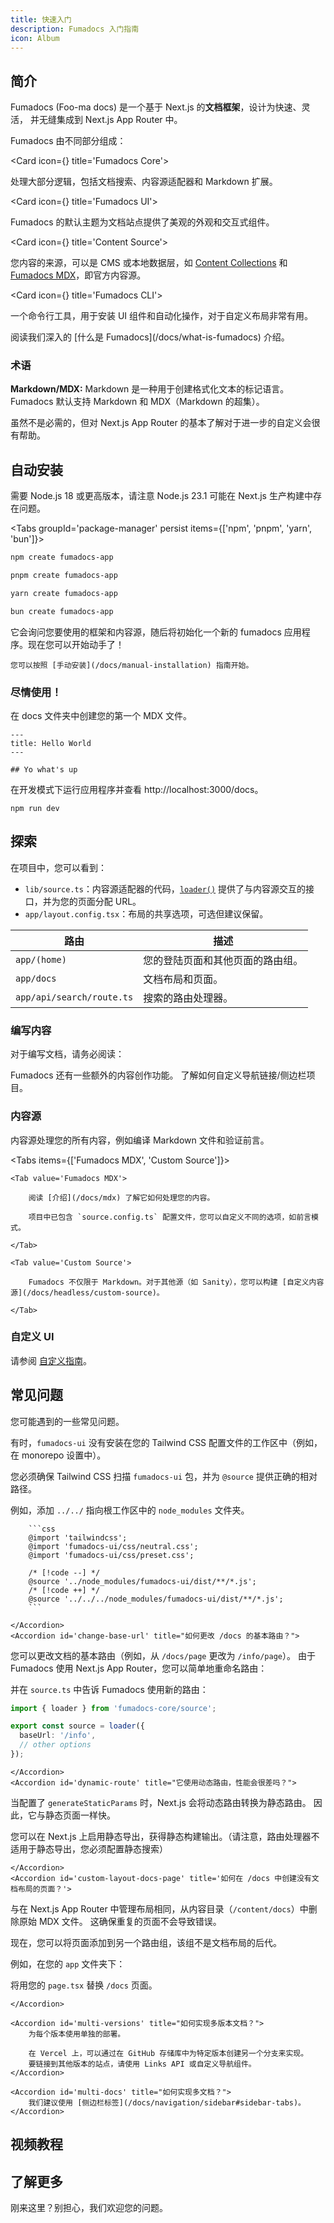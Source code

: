 ```yaml
---
title: 快速入门
description: Fumadocs 入门指南
icon: Album
---
```


## 简介

Fumadocs <span className='text-fd-muted-foreground text-sm'>(Foo-ma docs)</span> 是一个基于 Next.js 的**文档框架**，设计为快速、灵活，
并无缝集成到 Next.js App Router 中。

Fumadocs 由不同部分组成：

<Cards>

<Card icon={<CpuIcon className="text-purple-300" />} title='Fumadocs Core'>

处理大部分逻辑，包括文档搜索、内容源适配器和 Markdown 扩展。

</Card>

<Card icon={<PanelsTopLeft className="text-blue-300" />} title='Fumadocs UI'>

Fumadocs 的默认主题为文档站点提供了美观的外观和交互式组件。

</Card>

<Card icon={<Database />} title='Content Source'>

您内容的来源，可以是 CMS 或本地数据层，如 [Content Collections](https://www.content-collections.dev) 和 [Fumadocs MDX](/docs/mdx)，即官方内容源。

</Card>

<Card icon={<Terminal />} title='Fumadocs CLI'>

一个命令行工具，用于安装 UI 组件和自动化操作，对于自定义布局非常有用。

</Card>

</Cards>

<Callout title="想了解更多？">
  阅读我们深入的 [什么是 Fumadocs](/docs/what-is-fumadocs) 介绍。
</Callout>

### 术语

**Markdown/MDX:** Markdown 是一种用于创建格式化文本的标记语言。Fumadocs 默认支持 Markdown 和 MDX（Markdown 的超集）。

虽然不是必需的，但对 Next.js App Router 的基本了解对于进一步的自定义会很有帮助。

## 自动安装

需要 Node.js 18 或更高版本，请注意 Node.js 23.1 可能在 Next.js 生产构建中存在问题。

<Tabs groupId='package-manager' persist items={['npm', 'pnpm', 'yarn', 'bun']}>

```bash tab="npm"
npm create fumadocs-app
```

```bash tab="pnpm"
pnpm create fumadocs-app
```

```bash tab="yarn"
yarn create fumadocs-app
```

```bash tab="bun"
bun create fumadocs-app
```

</Tabs>

它会询问您要使用的框架和内容源，随后将初始化一个新的 fumadocs 应用程序。现在您可以开始动手了！

<Callout title='从现有代码库开始？'>

    您可以按照 [手动安装](/docs/manual-installation) 指南开始。

</Callout>

### 尽情使用！

在 docs 文件夹中创建您的第一个 MDX 文件。

```mdx title="content/docs/index.mdx"
---
title: Hello World
---

## Yo what's up
```

在开发模式下运行应用程序并查看 http://localhost:3000/docs。

```mdx
npm run dev
```

## 探索

在项目中，您可以看到：

- `lib/source.ts`：内容源适配器的代码，[`loader()`](/docs/headless/source-api) 提供了与内容源交互的接口，并为您的页面分配 URL。
- `app/layout.config.tsx`：布局的共享选项，可选但建议保留。

| 路由                      | 描述                                   |
| ------------------------- | -------------------------------------- |
| `app/(home)`              | 您的登陆页面和其他页面的路由组。      |
| `app/docs`                | 文档布局和页面。                       |
| `app/api/search/route.ts` | 搜索的路由处理器。                     |

### 编写内容

对于编写文档，请务必阅读：

<Cards>
  <Card href="/docs/markdown" title="Markdown">
    Fumadocs 还有一些额外的内容创作功能。
  </Card>
  <Card href="/docs/navigation" title="Navigation">
    了解如何自定义导航链接/侧边栏项目。
  </Card>
</Cards>

### 内容源

内容源处理您的所有内容，例如编译 Markdown 文件和验证前言。

<Tabs items={['Fumadocs MDX', 'Custom Source']}>

    <Tab value='Fumadocs MDX'>

        阅读 [介绍](/docs/mdx) 了解它如何处理您的内容。

        项目中已包含 `source.config.ts` 配置文件，您可以自定义不同的选项，如前言模式。

    </Tab>

    <Tab value='Custom Source'>

        Fumadocs 不仅限于 Markdown。对于其他源（如 Sanity），您可以构建 [自定义内容源](/docs/headless/custom-source)。

    </Tab>

</Tabs>

### 自定义 UI

请参阅 [自定义指南](/docs/customisation)。

## 常见问题

您可能遇到的一些常见问题。

<Accordions>
    <Accordion id='fix-monorepo-styling' title="如何修复 Monorepo 中样式不应用的问题？">

有时，`fumadocs-ui` 没有安装在您的 Tailwind CSS 配置文件的工作区中（例如，在 monorepo 设置中）。

您必须确保 Tailwind CSS 扫描 `fumadocs-ui` 包，并为 `@source` 提供正确的相对路径。

例如，添加 `../../` 指向根工作区中的 `node_modules` 文件夹。

        ```css
        @import 'tailwindcss';
        @import 'fumadocs-ui/css/neutral.css';
        @import 'fumadocs-ui/css/preset.css';

        /* [!code --] */
        @source '../node_modules/fumadocs-ui/dist/**/*.js';
        /* [!code ++] */
        @source '../../../node_modules/fumadocs-ui/dist/**/*.js';
        ```

    </Accordion>
    <Accordion id='change-base-url' title="如何更改 /docs 的基本路由？">

您可以更改文档的基本路由（例如，从 `/docs/page` 更改为 `/info/page`）。
由于 Fumadocs 使用 Next.js App Router，您可以简单地重命名路由：

<Files>
  <Folder name="app/docs" defaultOpen className="opacity-50" disabled>
    <File name="layout.tsx" />
  </Folder>
  <Folder name="app/info" defaultOpen>
    <File name="layout.tsx" />
  </Folder>
</Files>

并在 `source.ts` 中告诉 Fumadocs 使用新的路由：

```ts title="lib/source.ts"
import { loader } from 'fumadocs-core/source';

export const source = loader({
  baseUrl: '/info',
  // other options
});
```

    </Accordion>
    <Accordion id='dynamic-route' title="它使用动态路由，性能会很差吗？">

当配置了 `generateStaticParams` 时，Next.js 会将动态路由转换为静态路由。
因此，它与静态页面一样快。

您可以在 Next.js 上启用静态导出，获得静态构建输出。（请注意，路由处理器不适用于静态导出，您必须配置静态搜索）

    </Accordion>
    <Accordion id='custom-layout-docs-page' title='如何在 /docs 中创建没有文档布局的页面？'>

与在 Next.js App Router 中管理布局相同，从内容目录（`/content/docs`）中删除原始 MDX 文件。
这确保重复的页面不会导致错误。

现在，您可以将页面添加到另一个路由组，该组不是文档布局的后代。

例如，在您的 `app` 文件夹下：

<Files>
  <File name="(home)/docs/page.tsx" />
  <Folder name="docs">
    <File name="layout.tsx" />
    <File name="[[...slug]]/page.tsx" />
  </Folder>
</Files>

将用您的 `page.tsx` 替换 `/docs` 页面。

    </Accordion>

    <Accordion id='multi-versions' title="如何实现多版本文档？">
        为每个版本使用单独的部署。

        在 Vercel 上，可以通过在 GitHub 存储库中为特定版本创建另一个分支来实现。
        要链接到其他版本的站点，请使用 Links API 或自定义导航组件。
    </Accordion>

    <Accordion id='multi-docs' title="如何实现多文档？">
        我们建议使用 [侧边栏标签](/docs/navigation/sidebar#sidebar-tabs)。
    </Accordion>

</Accordions>

## 视频教程

<YoutubeVideo url="https://www.youtube.com/embed/BPnK-YbISHQ?si=TH_tI3e4MCgMHzGr" />

## 了解更多

刚来这里？别担心，我们欢迎您的问题。
